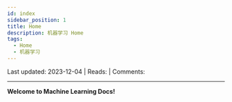 ```yaml
---
id: index
sidebar_position: 1
title: Home
description: 机器学习 Home
tags:
  - Home
  - 机器学习
---
```


<div id="article-info">
  Last updated: 2023-12-04 | Reads: <span class="waline-pageview-count" data-path="/ml/" /> | Comments: <span class="waline-comment-count" data-path="/ml/" />
</div>

---

**Welcome to Machine Learning Docs!**
